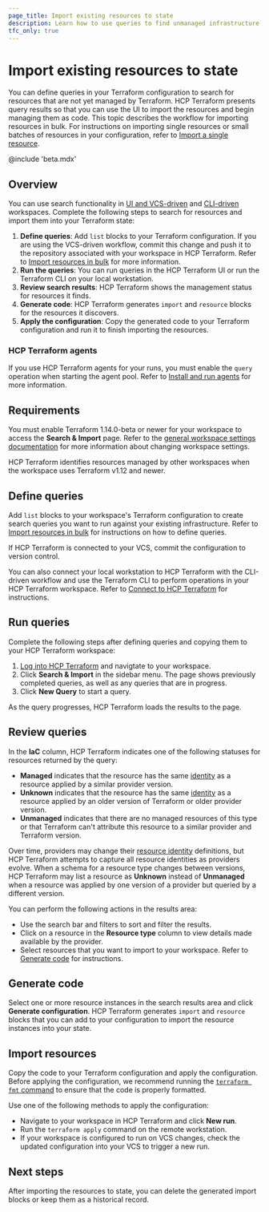 ```yaml
---
page_title: Import existing resources to state
description: Learn how to use queries to find unmanaged infrastructure and import it into Terraform
tfc_only: true
---
```


# Import existing resources to state

You can define queries in your Terraform configuration to search for resources that are not yet managed by Terraform. HCP Terraform presents query results so that you can use the UI to import the resources and begin managing them as code. This topic describes the workflow for importing resources in bulk. For instructions on importing single resources or small batches of resources in your configuration, refer to [Import a single resource](/terraform/language/v1.14.x/import/single-resource). 

@include 'beta.mdx'

## Overview

You can use search functionality in [UI and VCS-driven](/terraform/cloud-docs/run/ui) and [CLI-driven](/terraform/cloud-docs/run/cli) workspaces. Complete the following steps to search for resources and import them into your Terraform state:

1. **Define queries**: Add `list` blocks to your Terraform configuration. If you are using the VCS-driven workflow, commit this change and push it to the repository associated with your workspace in HCP Terraform. Refer to [Import resources in bulk](/terraform/language/v1.14.x/import/bulk) for more information.
1. **Run the queries**: You can run queries in the HCP Terraform UI or run the Terraform CLI on your local workstation.
1. **Review search results**: HCP Terraform shows the management status for resources it finds.
1. **Generate code**: HCP Terraform generates `import` and `resource` blocks for the resources it discovers.
1. **Apply the configuration**: Copy the generated code to your Terraform configuration and run it to finish importing the resources.

### HCP Terraform agents

If you use HCP Terraform agents for your runs, you must enable the `query` operation when starting the agent pool. Refer to [Install and run agents](/terraform/cloud-docs/agents/agents) for more information.

## Requirements

You must enable Terraform 1.14.0-beta or newer for your workspace to access the **Search & Import** page. Refer to the [general workspace settings documentation](/terraform/cloud-docs/workspaces/settings#general) for more information about changing workspace settings.

HCP Terraform identifies resources managed by other workspaces when the workspace uses Terraform v1.12 and newer.  

## Define queries

Add `list` blocks to your workspace's Terraform configuration to create search queries you want to run against your existing infrastructure. Refer to [Import resources in bulk](/terraform/language/v1.14.x/import/bulk) for instructions on how to define queries. 

If HCP Terraform is connected to your VCS, commit the configuration to version control. 

You can also connect your local workstation to HCP Terraform with the CLI-driven workflow and use the Terraform CLI to perform operations in your HCP Terraform workspace. Refer to [Connect to HCP Terraform](/terraform/cli/cloud/settings) for instructions. 

## Run queries

Complete the following steps after defining queries and copying them to your HCP Terraform workspace:
 
1. [Log into HCP Terraform](https://app.terraform.io) and navigtate to your workspace.
1. Click **Search & Import** in the sidebar menu. The page shows previously completed queries, as well as any queries that are in progress. 
1. Click **New Query** to start a query. 

As the query progresses, HCP Terraform loads the results to the page.  

## Review queries

In the **IaC** column, HCP Terraform indicates one of the following statuses for resources returned by the query: 

  - **Managed** indicates that the resource has the same [identity](/terraform/language/v1.14.x/import#resource-identity) as a resource applied by a similar provider version.
  - **Unknown** indicates that the resource has the same [identity](/terraform/language/v1.14.x/import#resource-identity) as a resource applied by an older version of Terraform or older provider version. 
  - **Unmanaged** indicates that there are no managed resources of this type or that Terraform can't attribute this resource to a similar provider and Terraform version.

Over time, providers may change their [resource identity](/terraform/language/v1.14.x/import#resource-identity) definitions, but HCP Terraform attempts to capture all resource identities as providers evolve. When a schema for a resource type changes between versions, HCP Terraform may list a resource as **Unknown** instead of **Unmanaged** when a resource was applied by one version of a provider but queried by a different version.
  
You can perform the following actions in the results area: 

  - Use the search bar and filters to sort and filter the results. 
  - Click on a resource in the **Resource type** column to view details made available by the provider.
  - Select resources that you want to import to your workspace. Refer to [Generate code](#generate-code) for instructions.

## Generate code

Select one or more resource instances in the search results area and click **Generate configuration**. HCP Terraform generates `import` and `resource` blocks that you can add to your configuration to import the resource instances into your state.

## Import resources

Copy the code to your Terraform configuration and apply the configuration. Before applying the configuration, we recommend running the [`terraform fmt` command](/terraform/cli/commands/fmt) to ensure that the code is properly formatted.

Use one of the following methods to apply the configuration:
  
- Navigate to your workspace in HCP Terraform and click **New run**.
- Run the `terraform apply` command on the remote workstation.
- If your workspace is configured to run on VCS changes, check the updated configuration into your VCS to trigger a new run. 

## Next steps

After importing the resources to state, you can delete the generated import blocks or keep them as a historical record.  